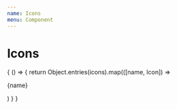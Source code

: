 ```yaml
---
name: Icons
menu: Component
---
```



# Icons

<Playground>
  {
    () => {
      return Object.entries(icons).map(([name, Icon]) => <div style={{margin: "1rem", width: "2rem"}}key={name}>
          <p>{name}</p>
          <Icon width="3rem" />
        </div>
      )
    }
  }
</Playground>
